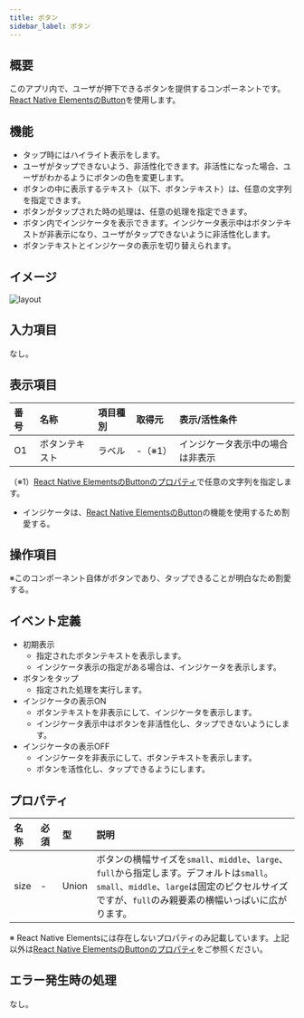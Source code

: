 ```yaml
---
title: ボタン
sidebar_label: ボタン
---
```

## 概要

このアプリ内で、ユーザが押下できるボタンを提供するコンポーネントです。
[React Native ElementsのButton][]を使用します。

## 機能

- タップ時にはハイライト表示をします。
- ユーザがタップできないよう、非活性化できます。非活性になった場合、ユーザがわかるようにボタンの色を変更します。
- ボタンの中に表示するテキスト（以下、ボタンテキスト）は、任意の文字列を指定できます。
- ボタンがタップされた時の処理は、任意の処理を指定できます。
- ボタン内でインジケータを表示できます。インジケータ表示中はボタンテキストが非表示になり、ユーザがタップできないように非活性化します。
- ボタンテキストとインジケータの表示を切り替えられます。

## イメージ

![layout](./layout.drawio.png)

## 入力項目

なし。

## 表示項目

| 番号 | 名称          | 項目種別    | 取得元               | 表示/活性条件                                 |
|:----|:--------------|:-----------|:--------------------|:--------------------------------------------|
| O1  | ボタンテキスト   | ラベル     | -（※1）               | インジケータ表示中の場合は非表示                |
（※1）[React Native ElementsのButtonのプロパティ](https://reactnativeelements.com/docs/button/#title)で任意の文字列を指定します。

- インジケータは、[React Native ElementsのButton][]の機能を使用するため割愛する。

## 操作項目

※このコンポーネント自体がボタンであり、タップできることが明白なため割愛する。

## イベント定義

- 初期表示
  - 指定されたボタンテキストを表示します。
  - インジケータ表示の指定がある場合は、インジケータを表示します。
- ボタンをタップ
  - 指定された処理を実行します。
- インジケータの表示ON
  - ボタンテキストを非表示にして、インジケータを表示します。
  - インジケータ表示中はボタンを非活性化し、タップできないようにします。
- インジケータの表示OFF
  - インジケータを非表示にして、ボタンテキストを表示します。
  - ボタンを活性化し、タップできるようにします。

## プロパティ

| 名称           | 必須 | 型     | 説明                                                   |
|:--------------|:-----|:-------|:------------------------------------------------------|
| size          | -    | Union | ボタンの横幅サイズを`small`、`middle`、`large`、`full`から指定します。デフォルトは`small`。<br />`small`、`middle`、`large`は固定のピクセルサイズですが、`full`のみ親要素の横幅いっぱいに広がります。 |

※ React Native Elementsには存在しないプロパティのみ記載しています。上記以外は[React Native ElementsのButtonのプロパティ](https://reactnativeelements.com/docs/button/#props)をご参照ください。

## エラー発生時の処理

なし。

<!-- link定義を使う場合は以下に記載する -->
[React Native ElementsのButton]: https://reactnativeelements.com/docs/button/
